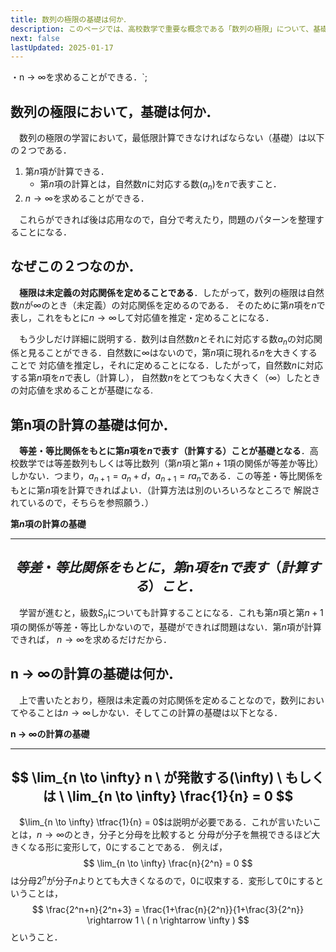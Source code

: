 ```yaml
---
title: 数列の極限の基礎は何か．
description: このページでは、高校数学で重要な概念である「数列の極限」について、基礎概念を解説しています。数列の極限の概念を初めて学ぶ方や、復習したい方にとって、このページは最適な学習教材となるでしょう。
next: false
lastUpdated: 2025-01-17
---
```

・n → ∞を求めることができる．`;



<CloudinaryImage txt={imageTxt} wid='900'></CloudinaryImage>

## 数列の極限において，基礎は何か．
　数列の極限の学習において，最低限計算できなければならない（基礎）は以下の２つである．

1. 第$n$項が計算できる．
    - 第$n$項の計算とは，自然数$n$に対応する数($a_n$)を$n$で表すこと．  
1. $n \rightarrow \infty$を求めることができる．

　これらができれば後は応用なので，自分で考えたり，問題のパターンを整理することになる．

## なぜこの２つなのか．
　**極限は未定義の対応関係を定めることである**．したがって，数列の極限は自然数$n$が$\infty$のとき（未定義）の対応関係を定めるのである．
そのために第$n$項を$n$で表し，これをもとに$n \rightarrow \infty$して対応値を推定・定めることになる．

<ImageWithCaption
    src={image_01}
    alt="自然数と数列の対応関係"
    width="304"
    height="188"
    figcaption="自然数と数列の対応関係"
/>

　もう少しだけ詳細に説明する．数列は自然数$n$とそれに対応する数$a_n$の対応関係と見ることができる．自然数に$\infty$はないので，第$n$項に現れる$n$を大きくすることで
対応値を推定し，それに定めることになる．したがって，自然数$n$に対応する第$n$項を$n$で表し（計算し），
自然数$n$をとてつもなく大きく（$\infty$）したときの対応値を求めることが基礎になる.

## 第n項の計算の基礎は何か．
　**等差・等比関係をもとに第$n$項を$n$で表す（計算する）ことが基礎となる**．高校数学では等差数列もしくは等比数列（第$n$項と第$n+1$項の関係が等差か等比）
しかない．つまり，$a_{n+1} = a_n + d，a_{n+1} = ra_{n}$である．この等差・等比関係をもとに第$n$項を計算できればよい．（計算方法は別のいろいろなところで
解説されているので，そちらを参照願う．）

**第$n$項の計算の基礎**

---
$$
等差・等比関係をもとに，第n項をnで表す（計算する）こと．
$$
---

　学習が進むと，級数$S_n$についても計算することになる．これも第$n$項と第$n+1$項の関係が等差・等比しかないので，基礎ができれば問題はない．第$n$項が計算できれば，
$n \rightarrow \infty$を求めるだけだから．

## n → ∞の計算の基礎は何か．
　上で書いたとおり，極限は未定義の対応関係を定めることなので，数列においてやることは$n \rightarrow \infty$しかない．そしてこの計算の基礎は以下となる．

**n → ∞の計算の基礎**

---
$$
\lim_{n \to \infty} n \ が発散する(\infty) \ もしくは \ 
\lim_{n \to \infty} \frac{1}{n} = 0
$$
---

　$\lim_{n \to \infty} \tfrac{1}{n} = 0$は説明が必要である．これが言いたいことは，$n \rightarrow \infty$のとき，分子と分母を比較すると
分母が分子を無視できるほど大きくなる形に変形して，$0$にすることである． 例えば，
$$
\lim_{n \to \infty} \frac{n}{2^n} = 0
$$
は分母$2^n$が分子$n$よりとても大きくなるので，$0$に収束する．変形して$0$にするということは，
$$
\frac{2^n+n}{2^n+3} = \frac{1+\frac{n}{2^n}}{1+\frac{3}{2^n}} \rightarrow 1 \ ( n \rightarrow \infty )
$$
ということ．